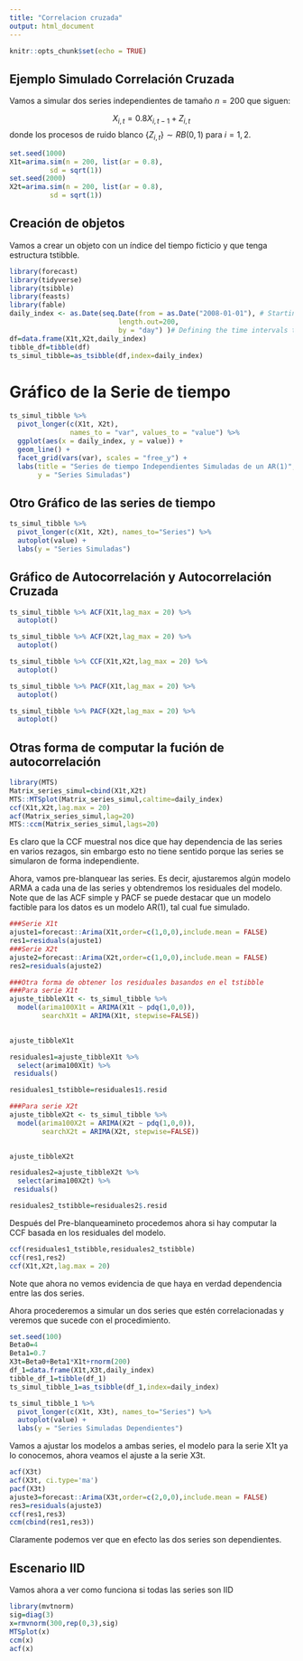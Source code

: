 ```yaml
---
title: "Correlacion cruzada"
output: html_document
---
```


```r
knitr::opts_chunk$set(echo = TRUE)
```

## Ejemplo Simulado Correlación Cruzada 

Vamos a simular dos series independientes de tamaño $n=200$ que siguen:

$$X_{i,t}=0.8X_{i,t-1}+Z_{i,t}$$
donde los procesos de ruido blanco $\{Z_{i,t}\}\sim RB(0,1)$ para $i=1,2$.
```r
set.seed(1000)
X1t=arima.sim(n = 200, list(ar = 0.8),
          sd = sqrt(1))
set.seed(2000)
X2t=arima.sim(n = 200, list(ar = 0.8),
          sd = sqrt(1))

```

## Creación de objetos

Vamos a crear un objeto con un índice del tiempo ficticio y que tenga estructura tstibble.

```r
library(forecast)
library(tidyverse)
library(tsibble)
library(feasts)
library(fable)
daily_index <- as.Date(seq.Date(from = as.Date("2008-01-01"), # Starting date
                           length.out=200,
                           by = "day") )# Defining the time intervals to =       as.Date("2012-12-16"), # Ending date
df=data.frame(X1t,X2t,daily_index)
tibble_df=tibble(df)
ts_simul_tibble=as_tsibble(df,index=daily_index)

```
# Gráfico de la Serie de tiempo
```r
ts_simul_tibble %>%
  pivot_longer(c(X1t, X2t),
               names_to = "var", values_to = "value") %>%
  ggplot(aes(x = daily_index, y = value)) +
  geom_line() +
  facet_grid(vars(var), scales = "free_y") +
  labs(title = "Series de tiempo Independientes Simuladas de un AR(1)",
       y = "Series Simuladas")
```
## Otro Gráfico de las series de tiempo
```r
ts_simul_tibble %>%
  pivot_longer(c(X1t, X2t), names_to="Series") %>%
  autoplot(value) +
  labs(y = "Series Simuladas")
```

## Gráfico de Autocorrelación y Autocorrelación Cruzada
```r
ts_simul_tibble %>% ACF(X1t,lag_max = 20) %>% 
  autoplot()

ts_simul_tibble %>% ACF(X2t,lag_max = 20) %>% 
  autoplot()

ts_simul_tibble %>% CCF(X1t,X2t,lag_max = 20) %>% 
  autoplot()

ts_simul_tibble %>% PACF(X1t,lag_max = 20) %>% 
  autoplot()

ts_simul_tibble %>% PACF(X2t,lag_max = 20) %>% 
  autoplot()
```

## Otras forma de computar la fución de autocorrelación

```r
library(MTS)
Matrix_series_simul=cbind(X1t,X2t)
MTS::MTSplot(Matrix_series_simul,caltime=daily_index)
ccf(X1t,X2t,lag.max = 20)
acf(Matrix_series_simul,lag=20)
MTS::ccm(Matrix_series_simul,lags=20)
```
Es claro que la CCF muestral nos dice que hay dependencia de las series en varios rezagos, sin embargo esto no tiene sentido porque las series se simularon de forma independiente.

Ahora, vamos pre-blanquear las series. Es decir, ajustaremos algún modelo ARMA a cada una de las series y obtendremos los residuales del modelo. Note que de las ACF simple y PACF se puede destacar que un modelo factible para los datos es un modelo AR(1), tal cual fue simulado.

```r
###Serie X1t
ajuste1=forecast::Arima(X1t,order=c(1,0,0),include.mean = FALSE)
res1=residuals(ajuste1)
###Serie X2t
ajuste2=forecast::Arima(X2t,order=c(1,0,0),include.mean = FALSE)
res2=residuals(ajuste2)

###Otra forma de obtener los residuales basandos en el tstibble
###Para serie X1t
ajuste_tibbleX1t <- ts_simul_tibble %>%
  model(arima100X1t = ARIMA(X1t ~ pdq(1,0,0)),
        searchX1t = ARIMA(X1t, stepwise=FALSE))
        

ajuste_tibbleX1t

residuales1=ajuste_tibbleX1t %>%
  select(arima100X1t) %>%
 residuals()

residuales1_tstibble=residuales1$.resid

###Para serie X2t
ajuste_tibbleX2t <- ts_simul_tibble %>%
  model(arima100X2t = ARIMA(X2t ~ pdq(1,0,0)),
        searchX2t = ARIMA(X2t, stepwise=FALSE))
        

ajuste_tibbleX2t

residuales2=ajuste_tibbleX2t %>%
  select(arima100X2t) %>%
 residuals()

residuales2_tstibble=residuales2$.resid
```

Después del Pre-blanqueamineto procedemos ahora si hay computar la CCF basada en los residuales del modelo.

```r
ccf(residuales1_tstibble,residuales2_tstibble)
ccf(res1,res2)
ccf(X1t,X2t,lag.max = 20)
```

Note que ahora no vemos evidencia de que haya en verdad dependencia entre las dos series.

Ahora procederemos a simular un dos series que estén correlacionadas y veremos que sucede con el procedimiento.

```r
set.seed(100)
Beta0=4
Beta1=0.7
X3t=Beta0+Beta1*X1t+rnorm(200)
df_1=data.frame(X1t,X3t,daily_index)
tibble_df_1=tibble(df_1)
ts_simul_tibble_1=as_tsibble(df_1,index=daily_index)

ts_simul_tibble_1 %>%
  pivot_longer(c(X1t, X3t), names_to="Series") %>%
  autoplot(value) +
  labs(y = "Series Simuladas Dependientes")
```
Vamos a ajustar los modelos a ambas series, el modelo para la serie X1t ya lo conocemos, ahora veamos el ajuste a la serie X3t.
```r
acf(X3t)
acf(X3t, ci.type='ma')
pacf(X3t)
ajuste3=forecast::Arima(X3t,order=c(2,0,0),include.mean = FALSE)
res3=residuals(ajuste3)
ccf(res1,res3)
ccm(cbind(res1,res3))
```
Claramente podemos ver que en efecto las dos series son dependientes.


## Escenario IID
Vamos ahora a ver como funciona si todas las series son IID
```r
library(mvtnorm)
sig=diag(3)
x=rmvnorm(300,rep(0,3),sig)
MTSplot(x)
ccm(x)
acf(x)
```

